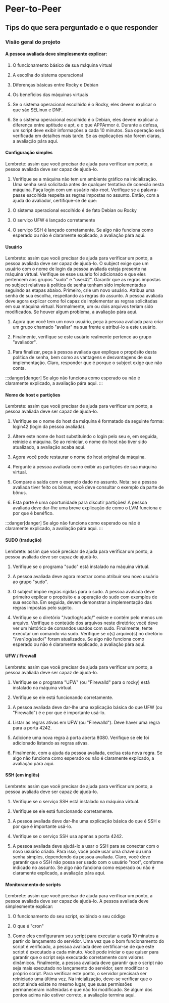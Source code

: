 # Peer-to-Peer

## Tips do que sera perguntado e o que responder

### Visão geral do projeto

#### A pessoa avaliada deve simplesmente explicar:

1. O funcionamento básico de sua máquina virtual

2. A escolha do sistema operacional

3. Diferenças básicas entre Rocky e Debian

4. Os benefícios das máquinas virtuais

5. Se o sistema operacional escolhido é o Rocky, eles devem explicar o que são SELinux e DNF.

6. Se o sistema operacional escolhido é o Debian, eles devem explicar a diferença entre aptitude e apt, e o que APPArmor é. Durante a defesa, um script deve exibir informações a cada 10 minutos. Sua operação será verificada em detalhes mais tarde. Se as explicações não forem claras, a avaliação pára aqui.

#### Configuração simples

Lembrete: assim que você precisar de ajuda para verificar um ponto, a pessoa avaliada deve ser capaz de ajudá-lo.

1. Verifique se a máquina não tem um ambiente gráfico na inicialização. Uma senha será solicitada antes de qualquer tentativa de conexão nesta máquina. Faça login com um usuário não-root. Verifique se a palavra-passe escolhida respeita as regras impostas no assunto. Então, com a ajuda do avaliador, certifique-se de que:

2. O sistema operacional escolhido é de fato Debian ou Rocky

3. O serviço UFW é lançado corretamente

4. O serviço SSH é lançado corretamente. Se algo não funciona como esperado ou não é claramente explicado, a avaliação pára aqui.

#### Usuário

Lembrete: assim que você precisar de ajuda para verificar um ponto, a pessoa avaliada deve ser capaz de ajudá-lo. O subject exige que um usuário com o nome de login da pessoa avaliada esteja presente na máquina virtual. Verifique se esse usuário foi adicionado e que eles pertencem aos grupos "sudo" e "user42". Garantir que as regras impostas no subject relativas à política de senha tenham sido implementadas seguindo as etapas abaixo. Primeiro, crie um novo usuário. Atribua uma senha de sua escolha, respeitando as regras do assunto. A pessoa avaliada deve agora explicar como foi capaz de implementar as regras solicitadas em sua máquina virtual. Normalmente, um ou dois arquivos teriam sido modificados. Se houver algum problema, a avaliação pára aqui.

1. Agora que você tem um novo usuário, peça à pessoa avaliada para criar um grupo chamado "avaliar" na sua frente e atribuí-lo a este usuário.

2. Finalmente, verifique se este usuário realmente pertence ao grupo "avaliador".

3. Para finalizar, peça à pessoa avaliada que explique o propósito desta política de senha, bem como as vantagens e desvantagens de sua implementação. Claro, responder que é porque o subject exige que não conta.

:::danger[danger]
Se algo não funciona como esperado ou não é claramente explicado, a avaliação pára aqui.
:::

#### Nome de host e partições

Lembrete: assim que você precisar de ajuda para verificar um ponto, a pessoa avaliada deve ser capaz de ajudá-lo.

1. Verifique se o nome do host da máquina é formatado da seguinte forma: login42 (login da pessoa avaliada).

2. Altere este nome de host substituindo o login pelo seu e, em seguida, reinicie a máquina. Se ao reiniciar, o nome do host não tiver sido atualizado, a avaliação acaba aqui.

3. Agora você pode restaurar o nome do host original da máquina.

4. Pergunte à pessoa avaliada como exibir as partições de sua máquina virtual.

5. Compare a saída com o exemplo dado no assunto. Nota: se a pessoa avaliada tiver feito os bônus, você deve consultar o exemplo da parte de bônus.

6. Esta parte é uma oportunidade para discutir partições! A pessoa avaliada deve dar-lhe uma breve explicação de como o LVM funciona e por que é benéfico.

:::danger[danger]
Se algo não funciona como esperado ou não é claramente explicado, a avaliação pára aqui.
:::

#### SUDO (tradução)

Lembrete: assim que você precisar de ajuda para verificar um ponto, a pessoa avaliada deve ser capaz de ajudá-lo.

1. Verifique se o programa "sudo" está instalado na máquina virtual.

2. A pessoa avaliada deve agora mostrar como atribuir seu novo usuário ao grupo "sudo".

3. O subject impõe regras rígidas para o sudo. A pessoa avaliada deve primeiro explicar o propósito e a operação do sudo com exemplos de sua escolha. Em seguida, devem demonstrar a implementação das regras impostas pelo sujeito.

4. Verifique se o diretório "/var/log/sudo/" existe e contém pelo menos um arquivo. Verifique o conteúdo dos arquivos neste diretório; você deve ver um histórico de comandos usados com sudo. Finalmente, tente executar um comando via sudo. Verifique se o(s) arquivo(s) no diretório "/var/log/sudo/" foram atualizados. Se algo não funciona como esperado ou não é claramente explicado, a avaliação pára aqui.   

#### UFW / Firewall

Lembrete: assim que você precisar de ajuda para verificar um ponto, a pessoa avaliada deve ser capaz de ajudá-lo.

1. Verifique se o programa "UFW" (ou "Firewalld" para o rocky) está instalado na máquina virtual.

2. Verifique se ele está funcionando corretamente.

3. A pessoa avaliada deve dar-lhe uma explicação básica do que UFW (ou "Firewalld") é e por que é importante usá-lo.

4. Listar as regras ativas em UFW (ou "Firewalld"). Deve haver uma regra para a porta 4242.

5. Adicione uma nova regra à porta aberta 8080. Verifique se ele foi adicionado listando as regras ativas.

6. Finalmente, com a ajuda da pessoa avaliada, exclua esta nova regra. Se algo não funciona como esperado ou não é claramente explicado, a avaliação pára aqui.

#### SSH (em inglês)

Lembrete: assim que você precisar de ajuda para verificar um ponto, a pessoa avaliada deve ser capaz de ajudá-lo.

1. Verifique se o serviço SSH está instalado na máquina virtual.

2. Verifique se ele está funcionando corretamente.

3. A pessoa avaliada deve dar-lhe uma explicação básica do que é SSH e por que é importante usá-lo.

4. Verifique se o serviço SSH usa apenas a porta 4242.

5. A pessoa avaliada deve ajudá-lo a usar o SSH para se conectar com o novo usuário criado. Para isso, você pode usar uma chave ou uma senha simples, dependendo da pessoa avaliada. Claro, você deve garantir que o SSH não possa ser usado com o usuário "root", conforme indicado no assunto. Se algo não funciona como esperado ou não é claramente explicado, a avaliação pára aqui.

#### Monitoramento de scripts

Lembrete: assim que você precisar de ajuda para verificar um ponto, a pessoa avaliada deve ser capaz de ajudá-lo. A pessoa avaliada deve simplesmente explicar:

1. O funcionamento do seu script, exibindo o seu código

2. O que é "cron"

3. Como eles configuraram seu script para executar a cada 10 minutos a partir do lançamento do servidor. Uma vez que o bom funcionamento do script é verificado, a pessoa avaliada deve certificar-se de que este script é executado a cada minuto. Você pode iniciar o que quiser para garantir que o script seja executado corretamente com valores dinâmicos. Finalmente, a pessoa avaliada deve garantir que o script não seja mais executado no lançamento do servidor, sem modificar o próprio script. Para verificar este ponto, o servidor precisará ser reiniciado uma última vez. Na inicialização, deve-se verificar que o script ainda existe no mesmo lugar, que suas permissões permaneceram inalteradas e que não foi modificado. Se algum dos pontos acima não estiver correto, a avaliação termina aqui.
